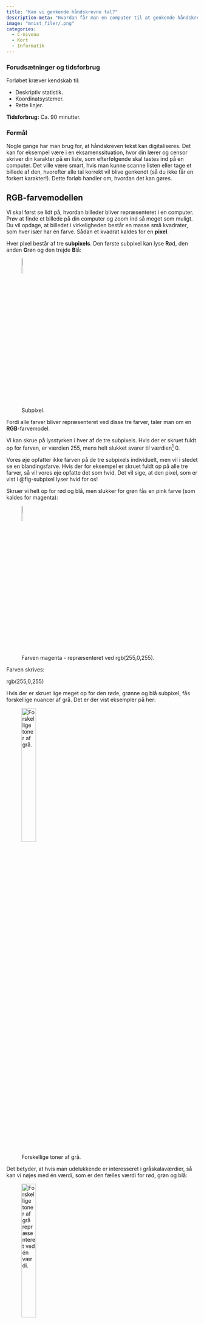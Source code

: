 ```yaml
---
title: "Kan vi genkende håndskrevne tal?"
description-meta: "Hvordan får man en computer til at genkende håndskrevne tal? I dette forløb skal vi se på, hvordan man ud fra et billede af et håndskrevet tal kan lave en algortime, som kan genkende tallet."
image: "mnist_filer/.png"
categories:
  - C-niveau
  - Kort
  - Informatik
---
```


::: {.callout-caution collapse="true" appearance="minimal"}
### Forudsætninger og tidsforbrug
Forløbet kræver kendskab til:

+ Deskriptiv statistik.
+ Koordinatsystemer.
+ Rette linjer.

**Tidsforbrug:** Ca. 90 minutter.

:::


::: {.purpose}

### Formål

Nogle gange har man brug for, at håndskreven tekst kan digitaliseres. Det kan for eksempel være i en eksamenssituation, hvor din lærer og censor skriver din karakter på en liste, som efterfølgende skal tastes ind på en computer. Det ville være smart, hvis man kunne scanne listen eller tage et billede af den, hvorefter alle tal korrekt vil blive genkendt (så du ikke får en forkert karakter!). Dette forløb handler om, hvordan det kan gøres. 

:::

## RGB-farvemodellen

Vi skal først se lidt på, hvordan billeder bliver repræsenteret i en computer. Prøv at finde et billede på din computer og zoom ind så meget som muligt. Du vil opdage, at billedet i virkeligheden består en masse små kvadrater, som hver især har én farve. Sådan et kvadrat kaldes for en **pixel**.

Hver pixel består af tre **subpixels**. Den første subpixel kan lyse **R**ød, den anden **G**røn og den trejde **B**lå:

![Subpixel.](mnist_filer/subpixel.png){#fig-subpixel width=10% fig-align="center"}

Fordi alle farver bliver repræsenteret ved disse tre farver, taler man om en **RGB**-farvemodel.

Vi kan skrue på lysstyrken i hver af de tre subpixels. Hvis der er skruet fuldt op for farven, er værdien 255, mens helt slukket svarer til værdien[^1] 0.

[^1]: Tallene fra 0 til 255 kan i det binære talsystem repræsenteres ved 8 bits svarende til 1 byte.

Vores øje opfatter ikke farven på de tre subpixels individuelt, men vil i stedet se en blandingsfarve. Hvis der for eksempel er skruet fuldt op på alle tre farver, så vil vores øje opfatte det som hvid. Det vil sige, at den pixel, som er vist i @fig-subpixel lyser hvid for os!

Skruer vi helt op for rød og blå, men slukker for grøn fås en pink farve (som kaldes for magenta):

![Farven magenta - repræsenteret ved rgb(255,0,255).](mnist_filer/magenta.png){#fig-magenta width=10% fig-align="center"}


Farven skrives:

::: {.centertext}
rgb(255,0,255)
:::

Hvis der er skruet lige meget op for den røde, grønne og blå subpixel, fås forskellige nuancer af grå. Det er der vist eksempler på her:

![Forskellige toner af grå.](mnist_filer/grays.png){#fig-grays width=30% fig-align="center"}


Det betyder, at hvis man udelukkende er interesseret i gråskalaværdier, så kan vi nøjes med én værdi, som er den fælles værdi for rød, grøn og blå:


![Forskellige toner af grå repræsenteret ved én værdi.](mnist_filer/grays2.png){#fig-grays width=30% fig-align="center"}

## MNIST datasættet

Der findes et stort datasæt -- det såkaldte [MNIST[^2] datasæt](https://www.kaggle.com/datasets/oddrationale/mnist-in-csv?resource=download), hvor man har samlet 60000 håndskrevne cifre. Datasættet består af 60000 rækker, som hver repræsenterer et håndskrevet ciffer mellem $0$ og $9$. Der er i alt 785 kolonner. Den første kolonne kaldet \"label\" angiver hvilket ciffer, der er tale om. Det er den værdi, som vi i sidste ende gerne vil kunne forudsige. En sådan værdi kaldes også for en **targetværdi**. De resterende 784 kolonner angiver gråskalaværdierne fra et $28 \times 28$ pixel billede af et håndskrevet ciffer.

[^2]: MNIST står for \"Modified National Institute of Standards\".


På @fig-mnist0_original ses et håndskrevet \"0\" fra MNIST datasættet. 

![Et håndskrevet \"0\" fra MNIST datasættet.](mnist_filer/mnist_0_white_on_black.png){#fig-mnist0_original width=30% fig-align="center"}

Bemærk, at der er skrevet med hvid på sort baggrund. Når vi i det følgende viser billederne af de håndskrevne tal, har vi valgt at vende farveskalaen om, så vi i stedet for gråskalaværdien $x$ tegner en pixel med gråskalaværdi

$$
255-x
$$

Det betyder, at vi i stedet for sort viser hvid og omvendt. Dette er illustreret på @fig-mnist0.

![Et håndskrevet \"0\" fra MNIST datasættet, men hvor farveskalaen er vendt om.](mnist_filer/mnist_0_black_on_white.png){#fig-mnist0 width=30% fig-align="center"}


Vi skal nu prøve, om vi ud fra de 784 gråskalaværdier kan \"udvinde\" nogle få, men sigende værdier, som kan bruges til at forudsige, hvilket ciffer der er på billedet. I første omgang vil vi prøve, om vi kan kende forskel på 0- og 1-taller.

Det første vi vil gøre er, at lave billederne i en lavere opløsning svarende til, at billederne bliver mere pixeleret. Vi vil for eksempel lave et $7 \times 7$ pixel billede ved at inddele det oprindelige $28 \times 28$ pixel billede i $2 \times 2$ pixels, hvor vi så tager gennemsnittet af de pixelværdien. Et eksempel på det ses i @fig-pixeleret0:

![Et billede af et 0 med en oprindelige opløsning på $28 \times 28$ pixels og det samme billede i en opløsning på $7 \times 7$ pixels.](mnist_filer/pixeleret0.png){#fig-pixeleret0 width=80% fig-align="center"}

Til trods for at billedet er meget mere pixeleret, kan man faktisk stadigvæk tydeligt se konturerne af 0'et. Til sammenligning er et billede af et 1-tal vist i @fig-pixeleret1:

![Et billede af 1 med en oprindelige opløsning på $28 \times 28$ pixels og det samme billede i en opløsning på $7 \times 7$ pixels.](mnist_filer/pixeleret1.png){#fig-pixeleret1 width=80% fig-align="center"}

Idéen er, som nævnt tidligere, at vi ud fra $7 \times 7$ billederne vil udvinde nogle nye og få værdier, som kan bruges til at kende forskel på $0$- og $1$-tallerne. Vi vil altså gerne koge de ialt 49 pixelværdier ned til 1-3 værdier, som er nok til at adskille 0 fra 1. Sådanne værdier kaldes for **features**.


::: {.callout-note collapse="false" appearance="minimal"}

### Opgave 1: Beregning af featuers

Det kunne godt se ud som om, at der bruges flere farvede pixels på at skrive et 0, end der bliver brugt på at skrive et 1-tal. Vi vil derfor helt enkelt udregne den gennemsnitlige pixelværdi af hele billedet.

* Udregne den gennemsnitlige pixelværdi for nedenstående to billeder:

![](mnist_filer/pixel_gns.png){width=80% fig-align="center"}

Et andet bud på en feature er helt enkelt, hvor mange pixels, der er helt hvide (det vil her sige med en pixelværdi på 0). Vi vil nemlig forvente, at et 1-tal fylder mindre end et 0, så antallet af helt hvide pixels må forventes at være større på billederne af 1-taller.

* Tæl antallet at hele hvide pixels på ovenstående to billeder.

* Vi har nu beregnet to forskellige features for de to billeder. Er værdierne som forventet?

:::

Det bliver selvfølgelig lidt møjsommeligt at udregne disse to features for mange billeder. Derfor skal vi nu bruge en app, som gør arbejdet for dig.


::: {.callout-note collapse="false" appearance="minimal"}

### Opgave 2: MNIST datasættet

[Åbn denne app](https://apps01.math.aau.dk/ai/cifre/){target="blank"}. 

Øverst kan du vælge hvilket ciffer, du vil se. Dernæst kan du vælge pixelopløsning ($7 \times 7$, $14 \times 14$ eller det oprindelige $28 \times 28$). Herefter kan du vælge, om du vil have vist pixelværdierne på det pixelerede billede eller ej. Endelig kan du trykke på \"Forrige billede\" eller \"Næste billede\" for at bladre i de forskellige billeder fra MNIST datasættet. 

* Start med at bladre lidt rundt blandt de forskellige cifre, så du får et indtryk af datasættet.

I tabellen under det oprindelige billede, kan du se nogle forskellige features. Vi kommer tilbage til de første features senere, men \"pixel_gns\" og \"antal_tomme\" svarer til de to features, som du udregnede i opgave 1.

* Det første 0 (med et id på 0) og det første 1-tal (med id på 100) svarer til de to billeder, som du regnede på i opgave 1. Kontrollér, om du har regnet rigtigt!

:::


::: {.callout-note collapse="false" appearance="minimal"}

### Opgave 3: Download af datasæt

Vi skal nu have downloadet et datasæt, hvor disse to features er udregnet for i alt 100 billeder af henholdsvis 0 og 1-taller.

Gå til fanen \"Download\". Her vælger du:

- En pixelopløsning på 7.
- Sæt flueben ved 0 og 1.
- Under \"Hele billedet\" sætter du flueben både ved \"Gennemsnit\" og \"Antal tomme pixel\".
- Resten af fluebenene fjerner du.
- Tryk på \"Download data\".

:::

Når du åbner datasættet i Excel, skulle det gerne se sådan her ud:

![](mnist_filer/eks_excel.png){width=60% fig-align="center"}

Den første kolonne (\"label\") angiver, om der er tale om et billede af et 0 eller et 1-tal. Den anden kolonne (\"id\") er billedets id (det kan du bruge til at få vist billedet i app'en), de to sidste kolonner (\"pixel_gns\") og (\"antal_tomme\") svarer til de features, som vi beregnede i opgave 1.

::: {.callout-note collapse="false" appearance="minimal"}

### Opgave 4: Boksplots

Vi vil starte med at undersøge de to features hver for sig.

- Tegn i samme figur et boksplot af \"pixel_gns\" for både 0 og 1.

- Forklar niveau- og spredningsforskelle i de to boksplots.

- Gentag ovenstående, men for \"antal_tomme\".

- Vil man kunne bruge enten \"pixel_gns\" eller \"antal_tomme\" alene til at kende forskel på 0 og 1?

:::

::: {.callout-note collapse="false" appearance="minimal"}

### Opgave 5: To features

Åbn datasættet i Excel og kopiere det hele over i et \"Regneark\" i GeoGebra (tryk på \"Vis\" $\rightarrow$ \"Regneark\").

Vi vil lave et punktplot, hvor vi har \"pixel_gns\" ud af $x$-aksen og \"antal_tomme\" op af $y$-aksen. Samtidig vil vi farve alle punkter, som svarer til billeder af 0'er røde og alle punkter, som svarer til billeder af 1-taller blå. Gør følgende:

+ Stil dig i celle `E2` (det skulle gerne være den første tomme celle i anden række).
+ Skriv `(C2,D2)` (det skulle give dig værdien for \"pixel_gns\" og \"antal_tomme\" for det første billede).
+ Markér cellen. Tag ved den lille firkant nederst til højre og træk ned, så du får punkter for alle 200 billeder.
+ Justér på akserne på tegneblokken, så du kan se alle punkterne. *Hvis* der er vist et navn ved punkterne i tegneblokken, skal du markerer alle punkterne, højreklikke og trykke på \"Vis navn\".
+ Markér alle de punkter i regnearket, som har en \"label\" værdi på 0. Højreklik og vælg \"Egenskaber\". Under fanen \"Farve\" vælger du rød.
+ Farv på tilsvarende måde alle punkterne med en \"label\" værdi på 1 blå.

:::


